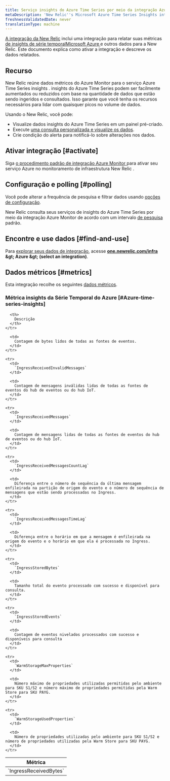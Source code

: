 ```yaml
---
title: Serviço insights do Azure Time Series por meio da integração Azure Monitor
metaDescription: 'New Relic''s Microsoft Azure Time Series Insights integration: what data it reports and how to enable it.'
freshnessValidatedDate: never
translationType: machine
---
```


[A integração da New Relic](/docs/infrastructure/introduction-infra-monitoring) inclui uma integração para relatar suas métricas [de insights de série temporalMicrosoft Azure ](https://azure.microsoft.com/en-us/products/time-series-insights/)e outros dados para a New Relic. Este documento explica como ativar a integração e descreve os dados relatados.

## Recurso

New Relic reúne dados métricos do Azure Monitor para o serviço Azure Time Series insights . insights do Azure Time Series podem ser facilmente aumentados ou reduzidos com base na quantidade de dados que estão sendo ingeridos e consultados. Isso garante que você tenha os recursos necessários para lidar com quaisquer picos no volume de dados.

Usando o New Relic, você pode:

* Visualize dados insights do Azure Time Series em um painel pré-criado.
* Execute [uma consulta personalizada e visualize os dados](/docs/infrastructure/integrations-getting-started/getting-started/use-integration-data-new-relic-Insight).
* Crie condição do alerta para notificá-lo sobre alterações nos dados.

## Ativar integração [#activate]

Siga [o procedimento padrão de integração Azure Monitor ](/docs/infrastructure/microsoft-azure-integrations/azure-integrations-list/azure-monitor)para ativar seu serviço Azure no monitoramento de infraestrutura New Relic .

## Configuração e polling [#polling]

Você pode alterar a frequência de pesquisa e filtrar dados usando [opções de configuração](/docs/infrastructure/microsoft-azure-integrations/azure-integrations-list/azure-monitor/#settings).

New Relic consulta seus serviços de insights do Azure Time Series por meio da integração Azure Monitor de acordo com um intervalo [de pesquisa](/docs/infrastructure/microsoft-azure-integrations/azure-integrations-list/azure-monitor/#settings) padrão.

## Encontre e use dados [#find-and-use]

Para [explorar seus dados de integração](/docs/infrastructure/integrations/find-use-infrastructure-integration-data), acesse <DNT>**[one.newrelic.com/infra](https://one.newrelic.com/infra) &amp;gt; Azure &amp;gt; (select an integration)**</DNT>.

## Dados métricos [#metrics]

Esta integração recolhe os seguintes [dados métricos](/docs/infrastructure/integrations-getting-started/getting-started/understand-integration-data-data-types#metric).

### Métrica insights da Série Temporal do Azure [#Azure-time-series-insights]

<table>
  <thead>
    <tr>
      <th style={{ width: "300px" }}>
        Métrica
      </th>

      <th>
        Descrição
      </th>
    </tr>
  </thead>

  <tbody>
    <tr>
      <td>
        `IngressReceivedBytes`
      </td>

      <td>
        Contagem de bytes lidos de todas as fontes de eventos.
      </td>
    </tr>

    <tr>
      <td>
        `IngressReceivedInvalidMessages`
      </td>

      <td>
        Contagem de mensagens inválidas lidas de todas as fontes de eventos do hub de eventos ou do hub IoT.
      </td>
    </tr>

    <tr>
      <td>
        `IngressReceivedMessages`
      </td>

      <td>
        Contagem de mensagens lidas de todas as fontes de eventos do hub de eventos ou do hub IoT.
      </td>
    </tr>

    <tr>
      <td>
        `IngressReceivedMessagesCountLag`
      </td>

      <td>
        Diferença entre o número de sequência da última mensagem enfileirada na partição de origem do evento e o número de sequência de mensagens que estão sendo processadas no Ingress.
      </td>
    </tr>

    <tr>
      <td>
        `IngressReceivedMessagesTimeLag`
      </td>

      <td>
        Diferença entre o horário em que a mensagem é enfileirada na origem do evento e o horário em que ela é processada no Ingress.
      </td>
    </tr>

    <tr>
      <td>
        `IngressStoredBytes`
      </td>

      <td>
        Tamanho total do evento processado com sucesso e disponível para consulta.
      </td>
    </tr>

    <tr>
      <td>
        `IngressStoredEvents`
      </td>

      <td>
        Contagem de eventos nivelados processados com sucesso e disponíveis para consulta
      </td>
    </tr>

    <tr>
      <td>
        `WarmStorageMaxProperties`
      </td>

      <td>
        Número máximo de propriedades utilizadas permitidas pelo ambiente para SKU S1/S2 e número máximo de propriedades permitidas pela Warm Store para SKU PAYG.
      </td>
    </tr>

    <tr>
      <td>
        `WarmStorageUsedProperties`
      </td>

      <td>
        Número de propriedades utilizadas pelo ambiente para SKU S1/S2 e número de propriedades utilizadas pela Warm Store para SKU PAYG.
      </td>
    </tr>
  </tbody>
</table>